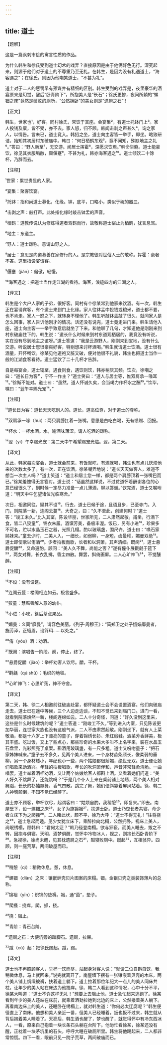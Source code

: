 ```yaml
---
---
---
```

title: 道士
---




【题解】


这是一篇讽刺市侩的寓言性质的作品。

为什么韩生和徐氏受到道士幻术的戏弄？直接原因是由于他俩好色无行。深究起来，则源于他们对于道士的不尊重乃至无礼。在韩生，是因为没有礼遇道士，“海客遇之”；在徐氏，则因为他嘲笑道士，“不甚为礼”。

道士对于二人的惩罚早有预谋并有精细的区别。韩生受到的戏弄是，夜里豪华的酒宴原来是幻觉，醒后“卧青阶下”，所抱美人是“长石”；徐氏更惨，夜间所躺的“螺钿之床”竟然是破败的厕所，“公然拥卧”的美女则是“遗屙之石”！

【正文】

韩生，世家也¹，好客。同村徐氏，常饮于其座。会宴集²，有道士托钵门上³。家人投钱及粟，皆不受，亦不去。家人怒，归不顾。韩闻击剥之声甚久⁴，询之家人，以情告。言未已，道士竟入。韩招之坐，道士向主客皆一举手，即坐。略致研诘，始知其初居村东破庙中。韩曰：“何日栖鹤东观⁵，竟不闻知，殊缺地主之礼⁶。”答曰：“野人新至⁷，无交游。闻居士挥霍⁸，深愿求饮焉。”韩命举觞。道士能豪饮，徐见其衣服垢敝，颇偃蹇⁹，不甚为礼，韩亦海客遇之¹⁰。道士倾饮二十馀杯，乃辞而去。





【注释】


¹世家：累世贵显的人家。

²宴集：聚客饮宴。

³托钵：指和尚道士募化，化缘。钵，底平，口略小，类似于碗的器皿。

⁴击剥之声：敲打声。此处指化缘时敲击钵盂的声音。

⁵栖鹤：道教传说认为修炼得道者驾鹤而行，故敬称道士宿止为栖鹤，犹言息驾。

⁶地主：东道主。

⁷野人：道士谦称。意谓山野之人。

⁸居士：意思是向道慕善在家修行的人。是宗教徒对世俗人士的敬称。挥霍：豪奢不吝。这里指设宴请客。

⁹偃蹇（jiǎn）：倨傲，轻慢。

¹⁰海客遇之：把道士当作走江湖的看待。海客，浪迹四方的江湖之人。





【译文】


韩生是个大户人家的子弟，很好客。同村有个徐某常到他家来饮酒。有一次，韩生正在宴请宾客，有个道士来到门上化缘。家人往钵盂中投钱或粮米，道士都不要，也不肯走。家人一怒之下，就转身不理他了。韩生听敲钵盂敲了很久，就问家人是怎么回事，家人告诉他刚才的情况。话还没有说完，道士竟走进门来。韩生请他入座，道士向主客一一举手致意后就坐了下来。和他聊了几句，才知道他是刚刚来到村东破庙住下的。韩生说：“道长什么时候来到村东道观栖居的，我竟没有听说，实在没有尽到地主之谊呀。”道士答道：“我是云游野人，刚刚来到宝地，没有什么交游。听说居士您很豪爽好客，特别想来讨杯酒喝。”韩生就请道士饮酒。道士很有酒量，开怀畅饮。徐某见他道袍又脏又破，便对他很不礼貌，韩生也把道士当作一般的江湖食客看待。道士猛饮了二十几杯才告辞。

自是每宴会，道士辄至，遇食则食，遇饮则饮，韩亦稍厌其频。饮次，徐嘲之曰：“道长日为客¹¹，宁不一作主？”道士笑曰：“道人与居士等，惟双肩承一喙耳¹²。”徐惭不能对。道士曰：“虽然，道人怀诚久矣，会当竭力作杯水之酬¹³。”饮毕，嘱曰：“翌午幸赐光宠¹⁴。”





【注释】


¹¹道长日为客：道长天天吃别人的。道长，道高位尊，对于道士的尊称。

¹²双肩承一喙（huì）：两只肩膀扛着一张嘴。意思是白吃白喝，无有馈赠、回报。

¹³杯水：一杯水酒。水，喻酒味薄涩。请人吃酒的谦称。

¹⁴翌（yì）午幸赐光宠：第二天中午希望赐宠光临。翌，第二天。





【译文】


从此，韩家每次宴会，道士就会前来，有饭就吃，有酒就喝，韩生也有点儿厌烦他来的次数太多了。有一次，正在饮酒，徐某嘲弄地说：“道长天天做客人，难道不想当一次主人吗？”道士笑道：“道士和居士您一样，都是两个肩膀顶着一张嘴巴而已。”徐某羞愧得无言答对。道士说：“话虽然这样说，不过贫道怀着酬谢各位的心意已经很久了，到时候一定尽力准备一点儿薄酒，聊以答谢。”饮完酒，道士又嘱咐道：“明天中午乞望诸位光临寒舍。”

次日，相邀同往，疑其不设¹⁵。行去，道士已候于途，且语且步，已至寺门。入门，则院落一新，连阁云蔓¹⁶。大奇之，曰：“久不至此，创建何时？”道士答：“竣工未久。”比入其室，陈设华丽，世家所无，二人肃然起敬。甫坐，行酒下食，皆二八狡童¹⁷，锦衣朱履。酒馔芳美，备极丰渥。饭已，另有小进¹⁸，珍果多不可名，贮以水晶玉石之器，光照几榻。酌以玻璃盏，围尺许。道士曰：“唤石家姊妹来。”童去少时，二美人入，一细长，如弱柳，一身短，齿最稚，媚曼双绝¹⁹。道士即使歌以侑酒²⁰。少者拍板而歌，长者和以洞箫，其声清细。既阕²¹，道士悬爵促釂²²，又命遍酌。顾问：“美人久不舞，尚能之否？”遂有僮仆展氍毹于筵下²³，两女对舞，长衣乱拂，香尘四散。舞罢，斜倚画屏。二人心旷神飞²⁴，不觉醺醉。





【注释】


¹⁵不设：没有设筵。

¹⁶连阁云蔓：楼阁相连如云。极言盛多。

¹⁷狡童：慧黠善解人意的幼仆。

¹⁸小进：小吃，筵后茶点果品。

¹⁹媚曼：义同“靡曼”，谓容色美丽。《列子·周穆王》：“简郑卫之处子娥媌靡曼者，施芳泽，正蛾眉，设笄珥……以处之。”

²⁰侑（yòu）酒：劝酒。

²¹既阕：演唱告一阶段。阕，停止，终了。

²²悬爵促釂（jiào）：举杯劝客人饮尽。釂，干杯。

²³氍毹（qú shū）：毛织的地毯。

²⁴心旷神飞：心思旷荡，神不守舍。





【译文】


第二天，韩、徐二人相邀前往破庙赴宴，都怀疑道士会不会设置酒宴。他们向破庙走去，道士已在途中等候，三个人边走边谈，不知不觉已来到庙门口。进门一看，就看到院落焕然一新，楼阁连绵如云。二人十分奇怪，问道：“好久没到这里来，这些是什么时候建筑的呢？”道士答道：“刚竣工不久。”等到进入内室，只见陈设更加华丽，连世家大族也没有这般气派，二人不由肃然起敬。刚刚坐下，就有人上菜敬酒，都是十六岁上下漂亮的童子，穿着锦绣长衫、朱红缎鞋。酒菜芳香鲜美，极其丰盛。吃过饭，又上了些点心，那些珍奇的水果大多叫不上名字来，装在水晶玉石盘里，光彩照亮了桌案。斟酒用玻璃盏，有一尺多粗。道士又吩咐童子：“把石家姊妹喊来。”童子去不多久，见两个美人进来，一个身材苗条颀长，像柔弱的垂柳，另一个身材矮小，年纪也小一些，两个姑娘都很娇媚，绝世无双。道士便让她们唱歌来助酒兴。年轻的拍板唱歌，年长的吹洞箫伴和，声音非常轻柔清脆。一曲唱罢，道士举着酒杯劝酒，又让两个姑娘给客人都斟上酒。又看着她们问道：“美人好久不跳舞了，还能跳吗？”于是几个仆人上来在桌前铺上地毯，两个美人相对舞蹈，长长的衫袖飘舞，香气四散。跳完了舞，她们便斜靠着屏风站着。徐、韩二人神魂颠倒，不知不觉已经醉了。

道士亦不顾客，举杯饮尽，起谓客曰：“姑烦自酌，我稍憩²⁵，即复来。”即去。南屋壁下，设一螺钿之床²⁶，女子为施锦裀²⁷，扶道士卧。道士乃曳长者共寝，命少者立床下为之爬搔²⁸。二人睹此状，颇不平，徐乃大呼：“道士不得无礼！”往将挠之²⁹，道士急起而遁。见少女犹立床下，乘醉拉向北榻，公然拥卧。视床上美人，尚眠绣榻，顾韩曰：“君何太迂？”韩乃径登南榻。欲与狎亵，而美人睡去，拨之不转，因抱与俱寝。天明，酒梦俱醒，觉怀中冷物冰人，视之，则抱长石卧青阶下³⁰。急视徐，徐尚未醒，见其枕遗屙之石³¹，酣寝败厕中。蹴起³²，互相骇异。四顾，则一庭荒草，两间破屋而已。





【注释】


²⁵稍憩（qì）：稍微休息。憩，休息。

²⁶螺钿（diàn）之床：镶嵌蚌壳贝片图案的床榻。钿，金银贝壳之类装饰薄片的总称。

²⁷锦裀（yīn）：织锦的垫褥。裀，通“茵”，垫子。

²⁸爬搔：挠痒。爬，抓，挠。

²⁹挠：阻止。

³⁰青阶：青石台阶。

³¹遗屙之石：大便坑旁的踏脚石。遗屙，拉屎。

³²蹴（cù）起：把徐氏踢起。蹴，踢。





【译文】


道士也不再照顾客人，举杯一饮而尽，站起身对客人说：“就请二位自斟自饮，我稍微休息，马上就回来。”说完就离开了。南屋墙下摆有一张镶嵌着贝壳的木床，两个美人铺上绸缎被褥，扶着道士躺下。道士拉着那位年纪大一点儿的美人同床共枕，让年少的美人站在床边为他搔痒。徐、韩二人看到这种情况，心中十分不平，徐某大叫道：“道士不许这样无礼！”想要上去阻止他，道士急忙起来逃跑了。徐某看到年少的美人还站在床前，就乘着酒劲拉她到北边的床上，公然搂着美人躺下。再看南边床上的美人，还睡卧在绣榻上，就对韩生道：“你何必太迂腐呢？”韩生便径直上了南床。他想和美人亲近一番，但美人已经睡着，扳也扳不过来，韩生就从背后抱着美人睡着了。天亮后，韩生酒也醒了，梦也醒了，就觉得怀中有冷东西冰人，一看，原来自己抱着一块长条石头躺在台阶下。他匆忙看徐某，徐某还没有醒，正枕着一块茅坑里的石头，呼呼大睡在破厕所里。韩生将他踢起来，二人都非常惊慌。四下一看，眼前只见一院子荒草，两间破庙而已。